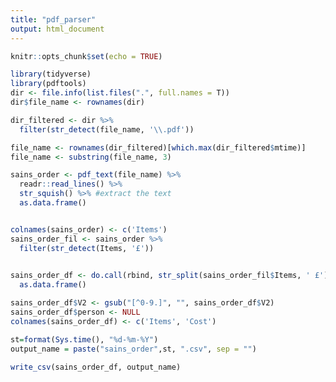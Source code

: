 ```yaml
---
title: "pdf_parser"
output: html_document
---
```


```r
knitr::opts_chunk$set(echo = TRUE)
```


```r
library(tidyverse)
library(pdftools)
dir <- file.info(list.files(".", full.names = T))
dir$file_name <- rownames(dir)

dir_filtered <- dir %>% 
  filter(str_detect(file_name, '\\.pdf'))

file_name <- rownames(dir_filtered)[which.max(dir_filtered$mtime)]
file_name <- substring(file_name, 3)

sains_order <- pdf_text(file_name) %>% 
  readr::read_lines() %>% 
  str_squish() %>% #extract the text
  as.data.frame()


colnames(sains_order) <- c('Items')
sains_order_fil <- sains_order %>% 
  filter(str_detect(Items, '£'))
  

sains_order_df <- do.call(rbind, str_split(sains_order_fil$Items, ' £')) %>% 
  as.data.frame()

sains_order_df$V2 <- gsub("[^0-9.]", "", sains_order_df$V2) 
sains_order_df$person <- NULL
colnames(sains_order_df) <- c('Items', 'Cost')

st=format(Sys.time(), "%d-%m-%Y")
output_name = paste("sains_order",st, ".csv", sep = "")

write_csv(sains_order_df, output_name)

```

